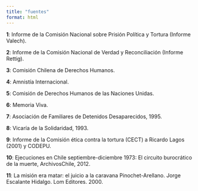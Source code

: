 ```yaml
---
title: "fuentes"
format: html
---
```



**1**: Informe de la Comisión Nacional sobre Prisión Política y Tortura (Informe Valech).

**2**: Informe de la Comisión Nacional de Verdad y Reconciliación (Informe Rettig).

**3**: Comisión Chilena de Derechos Humanos.

**4**: Amnistía Internacional.

**5**: Comisión de Derechos Humanos de las Naciones Unidas.

**6**: Memoria Viva.

**7**: Asociación de Familiares de Detenidos Desaparecidos, 1995.

**8**: Vicaría de la Solidaridad, 1993.

**9**: Informe de la Comisión ética contra la tortura (CECT) a Ricardo Lagos (2001) y CODEPU.

**10**: Ejecuciones en Chile septiembre-diciembre 1973: El circuito burocrático de la muerte, ArchivosChile, 2012.

**11**: La misión era matar: el juicio a la caravana Pinochet-Arellano. Jorge Escalante Hidalgo. Lom Editores. 2000.
